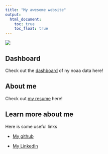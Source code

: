 ```yaml
---
title: "My awesome website"
output: 
  html_document:
    toc: true
    toc_float: true
---
```


<img src="image.jpg">

## Dashboard
Check out the [dashboard](dashboard.html) of ny noaa data here!

## About me

Check out [my resume](about.html) here!

## Learn more about me

Here is some useful links

* [My github](https://github.com/sandralu97)

* [My LinkedIn](https://www.linkedin.com/in/ziyin-sandra-lu)
